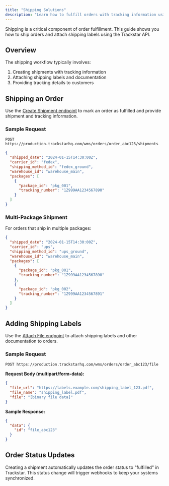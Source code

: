 ```yaml
---
title: "Shipping Solutions"
description: "Learn how to fulfill orders with tracking information using the Trackstar API"
---
```


Shipping is a critical component of order fulfillment. This guide shows you how to ship orders and attach shipping labels using the Trackstar API.

## Overview

The shipping workflow typically involves:
1. Creating shipments with tracking information
2. Attaching shipping labels and documentation
3. Providing tracking details to customers

## Shipping an Order

Use the [Create Shipment endpoint](/api-reference/wms-api/orders/create-shipment) to mark an order as fulfilled and provide shipment and tracking information.

### Sample Request
```
POST https://production.trackstarhq.com/wms/orders/order_abc123/shipments
```

```json
{
  "shipped_date": "2024-01-15T14:30:00Z",
  "carrier_id": "fedex",
  "shipping_method_id": "fedex_ground",
  "warehouse_id": "warehouse_main",
  "packages": [
    {
      "package_id": "pkg_001",
      "tracking_number": "1Z999AA1234567890"
    }
  ]
}
```

### Multi-Package Shipment

For orders that ship in multiple packages:

```json
{
  "shipped_date": "2024-01-15T14:30:00Z",
  "carrier_id": "ups",
  "shipping_method_id": "ups_ground",
  "warehouse_id": "warehouse_main",
  "packages": [
    {
      "package_id": "pkg_001",
      "tracking_number": "1Z999AA1234567890"
    },
    {
      "package_id": "pkg_002",
      "tracking_number": "1Z999AA1234567891"
    }
  ]
}
```


## Adding Shipping Labels

Use the [Attach File endpoint](/api-reference/wms-api/orders/attach-file) to attach shipping labels and other documentation to orders.

### Sample Request

```
POST https://production.trackstarhq.com/wms/orders/order_abc123/file
```

**Request Body (multipart/form-data):**
```json
{
  "file_url": "https://labels.example.com/shipping_label_123.pdf",
  "file_name": "shipping_label.pdf",
  "file": "[binary file data]"
}
```

**Sample Response:**
```json
{
  "data": {
    "id": "file_abc123"
  }
}
```

## Order Status Updates

Creating a shipment automatically updates the order status to "fulfilled" in Trackstar. This status change will trigger webhooks to keep your systems synchronized.
